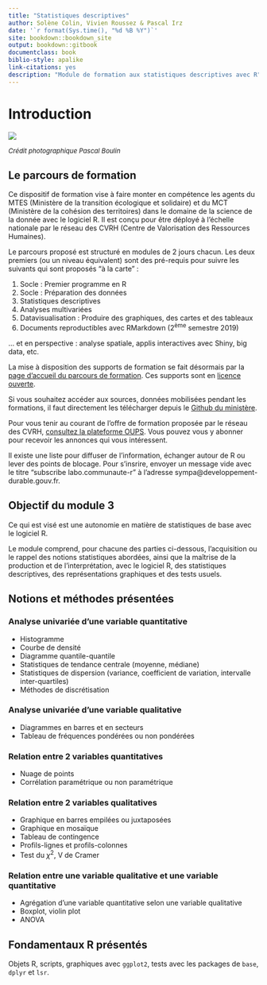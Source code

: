 ```yaml
--- 
title: "Statistiques descriptives"
author: Solène Colin, Vivien Roussez & Pascal Irz
date: '`r format(Sys.time(), "%d %B %Y")`'
site: bookdown::bookdown_site
output: bookdown::gitbook
documentclass: book
biblio-style: apalike
link-citations: yes
description: "Module de formation aux statistiques descriptives avec R"
---
```



# Introduction

![](images/pollinisateur.jpg)

<font size="2"> 
*Crédit photographique Pascal Boulin*
</font> 


## Le parcours de formation

Ce dispositif de formation vise à faire monter en compétence les agents du MTES (Ministère de la transition écologique et solidaire) et du MCT (Ministère de la cohésion des territoires) dans le domaine de la science de la donnée avec le logiciel R. Il est conçu pour être déployé à l'échelle nationale par le réseau des CVRH (Centre de Valorisation des Ressources Humaines).

Le parcours proposé est structuré en modules de 2 jours chacun. Les deux premiers (ou un niveau équivalent) sont des pré-requis pour suivre les suivants qui sont proposés "à la carte" :

1. Socle : Premier programme en R
2. Socle : Préparation des données
3. Statistiques descriptives
4. Analyses multivariées
5. Datavisualisation : Produire des graphiques, des cartes et des tableaux
6. Documents reproductibles avec RMarkdown (2^ème^ semestre 2019)

... et en perspective : analyse spatiale, applis interactives avec Shiny, big data, etc.


La mise à disposition des supports de formation se fait désormais par la [page d'accueil du parcours de formation](https://mtes-mct.github.io/parcours-r/). Ces supports sont en [licence ouverte](https://www.etalab.gouv.fr/wp-content/uploads/2017/04/ETALAB-Licence-Ouverte-v2.0.pdf).


Si vous souhaitez accéder aux sources, données mobilisées pendant les formations, il faut directement les télécharger depuis le [Github du ministère](https://github.com/MTES-MCT/parcours-r/tree/master/Supports_formations).

Pour vous tenir au courant de l'offre de formation proposée par le réseau des CVRH, [consultez la plateforme OUPS](http://oups-cmvrh.e2.rie.gouv.fr/). Vous pouvez vous y abonner pour recevoir les annonces qui vous intéressent.

Il existe une liste pour diffuser de l'information, échanger autour de R ou lever des points de blocage. Pour s'insrire, envoyer un message vide avec le titre "subscribe labo.communaute-r" à l'adresse sympa@developpement-durable.gouv.fr.


## Objectif du module 3

Ce qui est visé est une autonomie en matière de statistiques de base avec le logiciel R.

Le module comprend, pour chacune des parties ci-dessous, l’acquisition ou le rappel des notions statistiques abordées, ainsi que la maîtrise de la production et de l'interprétation, avec le logiciel R, des statistiques descriptives, des représentations graphiques et des tests usuels.

## Notions et méthodes présentées

### Analyse univariée d’une variable quantitative

- Histogramme
- Courbe de densité
- Diagramme quantile-quantile
- Statistiques de tendance centrale (moyenne, médiane)
- Statistiques de dispersion (variance, coefficient de variation, intervalle inter-quartiles)
- Méthodes de discrétisation

### Analyse univariée d’une variable qualitative
- Diagrammes en barres et en secteurs
- Tableau de fréquences pondérées ou non pondérées


### Relation entre 2 variables quantitatives
- Nuage de points
- Corrélation paramétrique ou non paramétrique

### Relation entre 2 variables qualitatives
- Graphique en barres empilées ou juxtaposées
- Graphique en mosaïque
- Tableau de contingence
- Profils-lignes et profils-colonnes
- Test du $\chi^2$, V de Cramer

### Relation entre une variable qualitative et une variable quantitative
- Agrégation d’une variable quantitative selon une variable qualitative
- Boxplot, violin plot
- ANOVA


## Fondamentaux R présentés
Objets R, scripts, graphiques avec `ggplot2`, tests avec les packages de `base`, `dplyr` et `lsr`.
